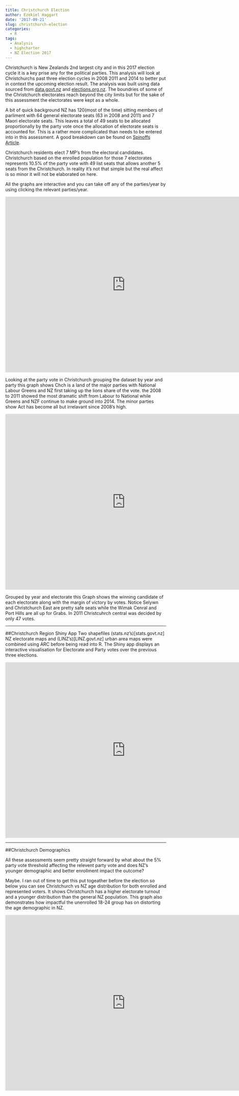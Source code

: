 ```yaml
---
title: Christchurch Election
author: Ezekiel Haggart
date: '2017-09-21'
slug: christchurch-election
categories:
  - R
tags:
  - Analysis
  - highcharter
  - NZ Election 2017
---
```


Christchurch is New Zealands 2nd largest city and in this 2017 election cycle it is a key prise any for the political parties. This analysis will look at Christchurchs past three election cycles in 2008 2011 and 2014 to better put in context the upcoming election result. The analysis was built using data sourced from [data.govt.nz](https://data.govt.nz/)  and [elections.org.nz](http://www.elections.org.nz/research-statistics). The boundries of some of the Christchurch electorates reach beyond the city limits but for the sake of this assessment the electorates were kept as a whole. 


A bit of quick background NZ has 120(most of the time) sitting members of parliment with 64 general electorate seats (63 in 2008 and 2011) and 7 Maori electorate seats.  This leaves a total of 49 seats to be allocated proportionally by the party vote once the allocation of electorate seats is accounted for. This is a rather more complicated than needs to be entered into in this assessment. A good breakdown can be found on [Spinoffs Article](https://thespinoff.co.nz/politics/14-09-2017/mmp-maths-how-party-vote-percentages-become-seats-in-parliament/).


Christchurch residents elect 7 MP's from the electoral candidates. Christchurch based on the enrolled population for those 7 electorates represents 10.5% of the party vote with 49 list seats that allows another 5 seats from the Christchurch. In reality it's not that simple but the real affect is so minor it will not be elaborated on here.


All the graphs are interactive and you can take off any of the parties/year by using clicking the relevant parties/year. 


<iframe src="https://ezekiel.nz/shiny/Widgets/ChchElection/chchelection_chart1.html" width="750" height="550" style="border: none;"></iframe>

Looking at the party vote in Christchurch grouping the dataset by year and party this graph shows Chch is a land of the major parties with National Labour Greens and NZ first taking up the lions share of the vote. the 2008 to 2011 showed the most dramatic shift from Labour to National while Greens and NZF continue to make ground into 2014. The minor parties show Act has become all but irrelavant since 2008's high.

<iframe src="https://ezekiel.nz/shiny/Widgets/ChchElection/chchelection_chart2.html" width="750" height="550" style="border: none;"></iframe>

Grouped by year and electorate this Graph shows the winning candidate of each electorate along with the margin of victory by votes. Notice Selywn and Christchurch East are pretty safe seats while the Wimak Cenral and Port Hills are all up for Grabs. In 2011 Christcuhrch central was decided by only 47 votes.

<hr>


##Christchurch Region Shiny App
Two shapefiles (stats.nz's)[stats.govt.nz] NZ electorate maps and (LINZ's)[LINZ.govt.nz] urban area maps were combined using ARC before being read into R. The Shiny app displays an interactive visualisation for Electorate and Party votes over the previous three elections. 


<iframe src="https://ezekiel-h.shinyapps.io/christchurchelection2/" width="750" height="550" style="border: none;"></iframe>


<hr>


##Christchurch Demographics


All these assessments seem pretty straight forward by what about the 5% party vote threshold affecting the relevent party vote and does NZ's younger demographic and better enrollment impact the outcome?


Maybe. I ran out of time to get this put togeather before the election so below you can see Christchurch vs NZ age distribution for both enrolled and represented voters. It shows Christchurch has a higher electorate turnout and a younger distribution than the general NZ population. This graph also demonstrates how impactful the unenrolled 18-24 group has on distorting the age demographic in NZ.

<iframe src="https://ezekiel.nz/shiny/Widgets/ChchElection/chchelection_chart3.html" width="750" height="550" style="border: none;"></iframe>

